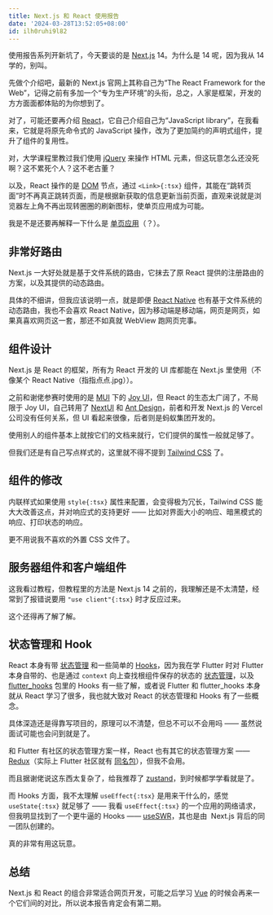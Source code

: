 ```yaml
---
title: Next.js 和 React 使用报告
date: '2024-03-28T13:52:05+08:00'
id: ilh0ruhi9l82
---
```


使用报告系列开新坑了，今天要谈的是 [Next.js](https://nextjs.org/docs) 14。为什么是 14 呢，因为我从 14 学的，别叫。

先做个介绍吧，最新的 Next.js 官网上其称自己为“The React Framework for the Web”，记得之前有多加一个“专为生产环境”的头衔，总之，人家是框架，开发的方方面面都体贴的为你想到了。

对了，可能还要再介绍 [React](https://react.dev/learn)，它自己介绍自己为“JavaScript library”，在我看来，它就是将原先命令式的 JavaScript 操作，改为了更加简约的声明式组件，提升了组件的复用性。

对，大学课程里教过我们使用 [jQuery](https://jquery.com) 来操作 HTML 元素，但这玩意怎么还没死啊？这不累死个人？这不老古董？

以及，React 操作的是 [DOM](https://developer.mozilla.org/zh-CN/docs/Web/API/Document_Object_Model/Introduction) 节点，通过 `<Link>{:tsx}` 组件，其能在“跳转页面”时不再真正跳转页面，而是根据新获取的信息更新当前页面，直观来说就是浏览器左上角不再出现转圈圈的刷新图标，使单页应用成为可能。

我是不是还要再解释一下什么是 [单页应用](https://developer.mozilla.org/zh-CN/docs/Glossary/SPA)（？）。

## 非常好路由

Next.js 一大好处就是基于文件系统的路由，它抹去了原 React 提供的注册路由的方案，以及其提供的动态路由。

具体的不细讲，但我应该说明一点，就是即便 [React Native](https://reactnative.dev) 也有基于文件系统的动态路由，我也不会喜欢 React Native，因为移动端是移动端，网页是网页，如果真喜欢网页这一套，那还不如真就 WebView 跑网页完事。

## 组件设计

Next.js 是 React 的框架，所有为 React 开发的 UI 库都能在 Next.js 里使用（不像某个 React Native（指指点点.jpg））。

之前和谢佬参赛时使用的是 [MUI](https://mui.com) 下的 [Joy UI](https://mui.com/joy-ui/getting-started)，但 React 的生态太广阔了，不局限于 Joy UI，自己转用了 [NextUI](https://nextui.org/docs/components/avatar) 和 [Ant Design](https://ant.design/components/overview-cn)，前者和开发 Next.js 的 Vercel 公司没有任何关系，但 UI 看起来很像，后者则是蚂蚁集团开发的。

使用别人的组件基本上就按它们的文档来就行，它们提供的属性一般就足够了。

但我们还是有自己写点样式的，这里就不得不提到 [Tailwind CSS](https://tailwindcss.com) 了。

## 组件的修改

内联样式如果使用 `style{:tsx}` 属性来配置，会变得极为冗长，Tailwind CSS 能大大改善这点，并对响应式的支持更好 —— 比如对界面大小的响应、暗黑模式的响应、打印状态的响应。

更不用说我不喜欢的外置 CSS 文件了。

## 服务器组件和客户端组件

这我看过教程，但教程里的方法是 Next.js 14 之前的，我理解还是不太清楚，经常到了报错说要用 `"use client"{:tsx}` 时才反应过来。

这个还得再了解了解。

<Alert
  title='2025-01-05 18:48:20 补充'
  description='Minecraft 中也分为服务端 mod 和客户端 mod，服务端不能调用客户端才拥有的 API，类比之下，只要是依赖用户浏览器的内容，就应该使用 "use client"'
/>

## 状态管理和 Hook

React 本身有带 [状态管理](https://react.dev/learn/passing-data-deeply-with-context) 和一些简单的 [Hooks](https://react.dev/reference/react/hooks)，因为我在学 Flutter 时对 Flutter 本身自带的、也是通过 `context` 向上查找根组件保存的状态的 [状态管理](https://api.flutter.dev/flutter/widgets/InheritedWidget-class.html)，以及 [flutter_hooks](https://pub.dev/packages/flutter_hooks) 包里的 Hooks 有一些了解，或者说 Flutter 和 flutter_hooks 本身就从 React 学习了很多，我也就大致对 React 的状态管理和 Hooks 有了一些概念。

具体深造还是得靠写项目的，原理可以不清楚，但总不可以不会用吗 —— 虽然说面试可能也会问到就是了。

和 Flutter 有社区的状态管理方案一样，React 也有其它的状态管理方案 —— [Redux](https://redux.js.org)（实际上 Flutter 社区就有 [同名包](https://docs.flutter.dev/data-and-backend/state-mgmt/options#redux)），但我不会用。

而且据谢佬说这东西太复杂了，给我推荐了 [zustand](https://github.com/pmndrs/zustand)，到时候都学学看就是了。

而 Hooks 方面，我不太理解 `useEffect{:tsx}` 是用来干什么的，感觉 `useState{:tsx}` 就足够了 —— 我看 `useEffect{:tsx}` 的一个应用的网络请求，但我明显找到了一个更牛逼的 Hooks —— [useSWR](https://swr.vercel.app/zh-CN/docs/getting-started)，其也是由  Next.js 背后的同一团队创建的。

真的非常有用这玩意。

## 总结

Next.js 和 React 的组合非常适合网页开发，可能之后学习 [Vue](https://vuejs.org) 的时候会再来一个它们间的对比，所以说本报告肯定会有第二期。
